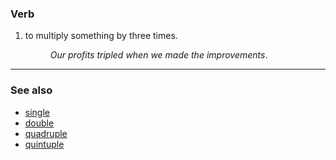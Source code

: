 === Verb ===
#to multiply something by three times.
#:''Our profits tripled when we made the improvements''.

----

=== See also ===
*[[single]]
*[[double]]
*[[quadruple]]
*[[quintuple]]